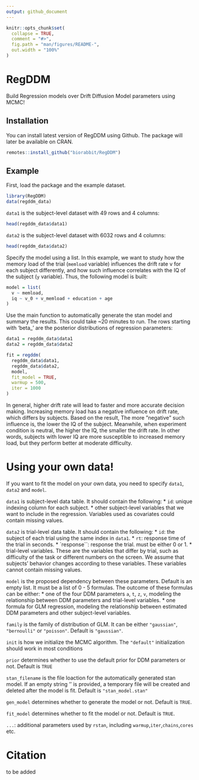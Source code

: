 ```yaml
---
output: github_document
---
```


<!-- README.md is generated from README.Rmd. Please edit that file -->

```r
knitr::opts_chunk$set(
  collapse = TRUE,
  comment = "#>",
  fig.path = "man/figures/README-",
  out.width = "100%"
)
```

# RegDDM

<!-- badges: start -->
<!-- badges: end -->

Build Regression models over Drift Diffusion Model parameters using MCMC! 

## Installation

You can install latest version of RegDDM using Github. The package will later be available on CRAN.

``` r
remotes::install_github("biorabbit/RegDDM")
```

## Example

First, load the package and the example dataset.

```r
library(RegDDM)
data(regddm_data)
```

`data1` is the subject-level dataset with 49 rows and 4 columns:
```r
head(regddm_data$data1)
```

`data2` is the subject-level dataset with 6032 rows and 4 columns:
```r
head(regddm_data$data2)
```

Specify the model using a list. In this example, we want to study how the memory load of the trial (`memload` variable) influences the drift rate v for each subject differently, and how such influence correlates with the IQ of the subject (`y` variable). Thus, the following model is built:

```r
model = list(
  v ~ memload,
  iq ~ v_0 + v_memload + education + age
)
```

Use the main function to automatically generate the stan model and summary the results. This could take ~20 minutes to run. The rows starting with 'beta_' are the posterior distributions of regression parameters:  

```r
data1 = regddm_data$data1 
data2 = regddm_data$data2

fit = regddm(
  regddm_data$data1,
  regddm_data$data2,
  model,
  fit_model = TRUE,
  warmup = 500,
  iter = 1000
)
```

In general, higher drift rate will lead to faster and more accurate decision making. 
Increasing memory load has a negative influence on drift rate, which differs by subjects.
Based on the result, The more ”negative” such influence is, the lower the IQ of the
subject. Meanwhile, when experiment condition is neutral, the higher the IQ, the smaller the drift rate.
In other words, subjects with lower IQ are more susceptible to increased memory
load, but they perform better at moderate difficulty.



# Using your own data!
If you want to fit the model on your own data, you need to specify `data1`, `data2` and `model`.

`data1` is subject-level data table. It should contain the following:
* `id`: unique indexing column for each subject. 
* other subject-level variables that we want to include in the regression. Variables used as covariates could contain missing values. 

`data2` is trial-level data table. It should contain the following:
* `id`: the subject of each trial using the same index in `data1`. 
* `rt`: response time of the trial in seconds.
* `response``: response the trial. must be either 0 or 1. 
* trial-level variables. These are the variables that differ by trial, such as difficulty of the task or different numbers on the screen. We assume that subjects' behavior changes according to these variables. These variables cannot contain missing values.

`model` is the proposed dependency between these parameters. Default is an empty list. It must be a list of 0 - 5 formulas. The outcome of these formulas can be either:
* one of the four DDM parameters `a`, `t`, `z`, `v`, modeling the relationship between DDM parameters and trial-level variables.
* one formula for GLM regression, modeling the relationship between estimated DDM parameters and other subject-level variables. 

`family` is the family of distribution of GLM. It can be either `"gaussian"`, `"bernoulli"` or `"poisson"`. Default is `"gaussian"`.

`init` is how we initialize the MCMC algorithm. The `"default"` initialization should work in most conditions

`prior` determines whether to use the default prior for DDM parameters or not. Default is `TRUE`

`stan_filename` is the file loaction for the automatically generated stan model. If an empty string '' is provided, a temporary file will be created and deleted after the model is fit. Default is `"stan_model.stan"`

`gen_model` determines whether to generate the model or not. Default is `TRUE`.

`fit_model` determines whether to fit the model or not. Default is `TRUE`.

`...`: additional parameters used by `rstan`, including `warmup`,`iter`,`chains`,`cores` etc. 


# Citation
to be added





